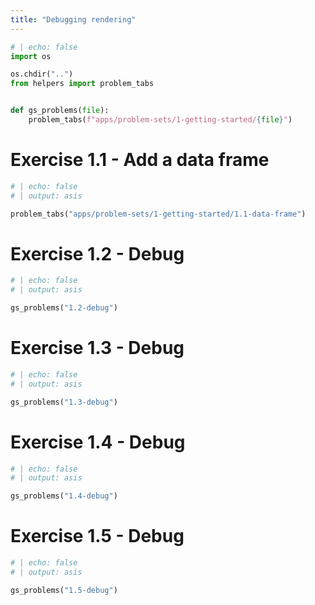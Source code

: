 ```yaml
---
title: "Debugging rendering"
---
```


```python
# | echo: false
import os

os.chdir("..")
from helpers import problem_tabs


def gs_problems(file):
    problem_tabs(f"apps/problem-sets/1-getting-started/{file}")


```

# Exercise 1.1 - Add a data frame
```python
# | echo: false
# | output: asis

problem_tabs("apps/problem-sets/1-getting-started/1.1-data-frame")
```

# Exercise 1.2 - Debug

```python
# | echo: false
# | output: asis

gs_problems("1.2-debug")
```



# Exercise 1.3 - Debug
```python
# | echo: false
# | output: asis

gs_problems("1.3-debug")
```

# Exercise 1.4 - Debug
```python
# | echo: false
# | output: asis

gs_problems("1.4-debug")
```

# Exercise 1.5 - Debug
```python
# | echo: false
# | output: asis

gs_problems("1.5-debug")
```